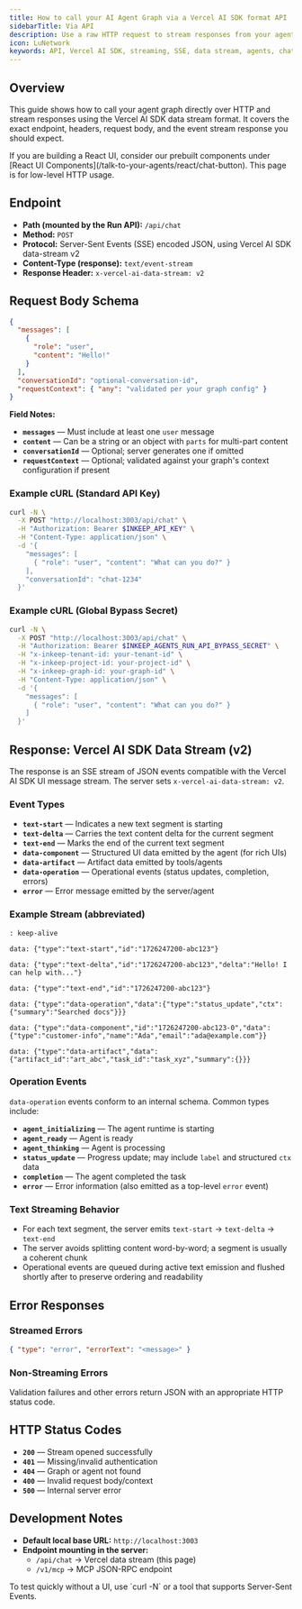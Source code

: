 ```yaml
---
title: How to call your AI Agent Graph via a Vercel AI SDK format API
sidebarTitle: Via API
description: Use a raw HTTP request to stream responses from your agent graph over the Vercel AI SDK data stream protocol.
icon: LuNetwork
keywords: API, Vercel AI SDK, streaming, SSE, data stream, agents, chat
---
```


## Overview

This guide shows how to call your agent graph directly over HTTP and stream responses using the Vercel AI SDK data stream format. It covers the exact endpoint, headers, request body, and the event stream response you should expect.

<Tip>
  If you are building a React UI, consider our prebuilt components under [React UI Components](/talk-to-your-agents/react/chat-button). This page is for low-level HTTP usage.
</Tip>

## Endpoint

- **Path (mounted by the Run API):** `/api/chat`
- **Method:** `POST`
- **Protocol:** Server-Sent Events (SSE) encoded JSON, using Vercel AI SDK data-stream v2
- **Content-Type (response):** `text/event-stream`
- **Response Header:** `x-vercel-ai-data-stream: v2`

<Snippet file="auth/RunApiAuthModes.mdx" />

## Request Body Schema

```json
{
  "messages": [
    {
      "role": "user",
      "content": "Hello!"
    }
  ],
  "conversationId": "optional-conversation-id",
  "requestContext": { "any": "validated per your graph config" }
}
```

**Field Notes:**

- **`messages`** — Must include at least one `user` message
- **`content`** — Can be a string or an object with `parts` for multi-part content
- **`conversationId`** — Optional; server generates one if omitted
- **`requestContext`** — Optional; validated against your graph's context configuration if present

### Example cURL (Standard API Key)

```bash
curl -N \
  -X POST "http://localhost:3003/api/chat" \
  -H "Authorization: Bearer $INKEEP_API_KEY" \
  -H "Content-Type: application/json" \
  -d '{
    "messages": [
      { "role": "user", "content": "What can you do?" }
    ],
    "conversationId": "chat-1234"
  }'
```

### Example cURL (Global Bypass Secret)

```bash
curl -N \
  -X POST "http://localhost:3003/api/chat" \
  -H "Authorization: Bearer $INKEEP_AGENTS_RUN_API_BYPASS_SECRET" \
  -H "x-inkeep-tenant-id: your-tenant-id" \
  -H "x-inkeep-project-id: your-project-id" \
  -H "x-inkeep-graph-id: your-graph-id" \
  -H "Content-Type: application/json" \
  -d '{
    "messages": [
      { "role": "user", "content": "What can you do?" }
    ]
  }'
```

## Response: Vercel AI SDK Data Stream (v2)

The response is an SSE stream of JSON events compatible with the Vercel AI SDK UI message stream. The server sets `x-vercel-ai-data-stream: v2`.

### Event Types

- **`text-start`** — Indicates a new text segment is starting
- **`text-delta`** — Carries the text content delta for the current segment
- **`text-end`** — Marks the end of the current text segment
- **`data-component`** — Structured UI data emitted by the agent (for rich UIs)
- **`data-artifact`** — Artifact data emitted by tools/agents
- **`data-operation`** — Operational events (status updates, completion, errors)
- **`error`** — Error message emitted by the server/agent

### Example Stream (abbreviated)

```text
: keep-alive

data: {"type":"text-start","id":"1726247200-abc123"}

data: {"type":"text-delta","id":"1726247200-abc123","delta":"Hello! I can help with..."}

data: {"type":"text-end","id":"1726247200-abc123"}

data: {"type":"data-operation","data":{"type":"status_update","ctx":{"summary":"Searched docs"}}}

data: {"type":"data-component","id":"1726247200-abc123-0","data":{"type":"customer-info","name":"Ada","email":"ada@example.com"}}

data: {"type":"data-artifact","data":{"artifact_id":"art_abc","task_id":"task_xyz","summary":{}}}
```

### Operation Events

`data-operation` events conform to an internal schema. Common types include:

- **`agent_initializing`** — The agent runtime is starting
- **`agent_ready`** — Agent is ready
- **`agent_thinking`** — Agent is processing
- **`status_update`** — Progress update; may include `label` and structured `ctx` data
- **`completion`** — The agent completed the task
- **`error`** — Error information (also emitted as a top-level `error` event)

### Text Streaming Behavior

- For each text segment, the server emits `text-start` → `text-delta` → `text-end`
- The server avoids splitting content word-by-word; a segment is usually a coherent chunk
- Operational events are queued during active text emission and flushed shortly after to preserve ordering and readability

## Error Responses

### Streamed Errors
```json
{ "type": "error", "errorText": "<message>" }
```

### Non-Streaming Errors
Validation failures and other errors return JSON with an appropriate HTTP status code.

## HTTP Status Codes

- **`200`** — Stream opened successfully
- **`401`** — Missing/invalid authentication
- **`404`** — Graph or agent not found
- **`400`** — Invalid request body/context
- **`500`** — Internal server error

## Development Notes

- **Default local base URL:** `http://localhost:3003`
- **Endpoint mounting in the server:**
  - `/api/chat` → Vercel data stream (this page)
  - `/v1/mcp` → MCP JSON-RPC endpoint

<Note>
  To test quickly without a UI, use `curl -N` or a tool that supports Server-Sent Events.
</Note>
